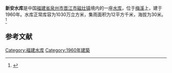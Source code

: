 {{Infobox Reservoir 
|name = 新安水库
|nickname = 
|image = 
|image_caption = 
|map = 
|map_caption = 
|pushpin_map = China Fujian
|pushpin_map_caption = 
|code = 新安水库
|class = 
|location_of_reservoir = [[福建省|福建省]][[泉州市|泉州市]][[晋江市|晋江市]][[磁灶镇|磁灶镇]]
|location_of_dam = 
|inflow = 
|outflow = 
|catchment_area = 12
|reservoir_area = 
|mean_depth = 
|maximum_depth = 
|flood_level = 
|normal_water_level = 
|dead_water_level = 
|water_quality = 
|island = 
|maximum_storage_capacity = 
|normal_storage_capacity = 1030万
|dead_storage_capacity = 
|type_of_dam = 
|elevation_of_dam = 
|height_of_dam = 
|length_of_dam = 
|width_of_dam = 
|installed_capacity = 
|irrigated_area =
|start = 
|complete = 1960年
|cost = 
|emigrate = 
|latd = 24.8442
|latm = 
|lats = 
|latNS = N
|longd = 118.4396
|longm = 
|longs = 
|longEW = E
|website = 
|footnotes = 
}}
<mapframe latitude="24.8442" longitude="118.4396" zoom="14" width="280" height="300" align="right" />
'''新安水库'''是中国[[福建省|福建省]][[泉州市|泉州市]][[晋江市|晋江市]][[磁灶镇|磁灶镇]]境内的一座[[水库|水库]]，位于[[梅溪|梅溪]]上，建于1960年。水库正常库容为1030万立方米，集雨面积为12平方千米，海拔为30米。<ref>{{cite web|url=http://brim.ihb.ac.cn/12/CN/12.asp |title=中国大中型水库基本特征数据库 |work=中国生物多样性信息系统内陆水体生物学分部 |deadurl=yes |archiveurl=https://web.archive.org/web/20120402061833/http://brim.ihb.ac.cn/12/CN/12.asp |archivedate=2012-04-02 }}</ref>
== 参考文献 ==
{{Reflist}}

{{福建小作品}}

[[Category:福建水库|Category:福建水库]]
[[Category:1960年建築|Category:1960年建築]]